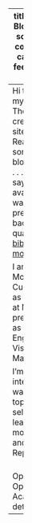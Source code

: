 
---
title: "Bibhabasu's Blog Page"
listing:
  sort: "date desc"
  contents: "posts"
  categories: false
  feed: true
# page-layout: full
---
Hi there 👋 This is my Blog Page - Though I wanted to create my personal site using Nextjs or React only, but some how I love blogging on quarto . . . now using sayak's already available (which was used for my previous site, got back to blog on quarto)
my site - [bibhabasu-mohapatra.space](https://bibhabasu-mohapatra.space)

I am Bibhabasu Mohapatra. Currently working as a Data Scientist at Microsoft, previously working as an Engineer(Computer Vision) at Aira Matrix.

I'm particularly interested and want to work in topics related to self-supervised learning, multi-modal learning, and Representations
<br><br>

Open for Research Opportunities in Academia.
for more details.

---

